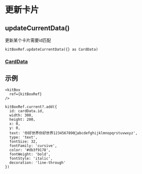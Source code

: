 # 更新卡片

## updateCurrentData()

更新某个卡片需要id匹配

```tsx
kitBoxRef.updateCurrentData({} as CardData)
```

### [CardData](./type)

## 示例

```tsx
<kitBox
  ref={kitBoxRef}
/>
```

```tsx
kitBoxRef.current?.add({
  id: cardData.id,
  width: 300,
  height: 200,
  x: 0,
  y: 0,
  text: '你好世界你好世界1234567890🤔abcdefghijklmnopqrstuvwxyz',
  type: 'text',
  fontSize: 32,
  fontFamily: 'cursive',
  color: '#db3f9178',
  fontWeight: 'bold',
  fontStyle: 'italic',
  decoration: 'line-through'
})
```
